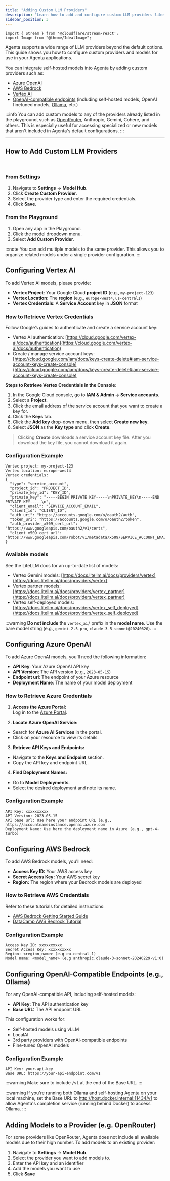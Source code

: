 ```yaml
---
title: "Adding Custom LLM Providers"
description: "Learn how to add and configure custom LLM providers like Azure OpenAI, AWS Bedrock, Ollama, and others to use your own models in Agenta's playground and applications."
sidebar_position: 3
---
```



```mdx-code-block
import { Stream } from '@cloudflare/stream-react';
import Image from "@theme/IdealImage";
```

Agenta supports a wide range of LLM providers beyond the default options. This guide shows you how to configure custom providers and models for use in your Agenta applications.

You can integrate self-hosted models into Agenta by adding custom providers such as:

- [Azure OpenAI](#configuring-azure-openai)
- [AWS Bedrock](#configuring-aws-bedrock)
- [Vertex AI](#configuring-vertex-ai)
- [OpenAI-compatible endpoints](#configuring-openai-compatible-endpoints-eg-ollama) (including self-hosted models, OpenAI finetuned models, [Ollama](#configuring-openai-compatible-endpoints-eg-ollama), etc.)


:::info
You can add custom models to any of the providers already listed in the playground, such as [OpenRouter](#adding-models-to-a-provider-eg-openrouter), Anthropic, Gemini, Cohere, and others. This is especially useful for accessing specialized or new models that aren't included in Agenta's default configurations.
:::

---

## How to Add Custom LLM Providers

<Stream controls src="acabccbcc814dc051a54bf2c97ff097c" height="400px" />
<br />

### From Settings

1. Navigate to **Settings** → **Model Hub**.  
2. Click **Create Custom Provider**.  
3. Select the provider type and enter the required credentials.  
4. Click **Save**.  


### From the Playground

1. Open any app in the Playground.  
2. Click the model dropdown menu.  
3. Select **Add Custom Provider**.  

:::note
You can add multiple models to the same provider. This allows you to organize related models under a single provider configuration.
:::

## Configuring Vertex AI

To add Vertex AI models, please provide:

- **Vertex Project**: Your Google Cloud **project ID** (e.g., `my-project-123`)
- **Vertex Location**: The **region** (e.g., `europe-west4`, `us-central1`)
- **Vertex Credentials**: A **Service Account** key in **JSON** format

### How to Retrieve Vertex Credentials

Follow Google’s guides to authenticate and create a service account key:

- Vertex AI authentication: [https://cloud.google.com/vertex-ai/docs/authentication](https://cloud.google.com/vertex-ai/docs/authentication)  
- Create / manage service account keys: [https://cloud.google.com/iam/docs/keys-create-delete#iam-service-account-keys-create-console](https://cloud.google.com/iam/docs/keys-create-delete#iam-service-account-keys-create-console)

**Steps to Retrieve Vertex Credentials in the Console**:

1. In the Google Cloud console, go to **IAM & Admin → Service accounts**.  
2. Select a **Project**.
3. Click the email address of the service account that you want to create a key for.
4. Click the **Keys** tab.
5. Click the **Add key** drop-down menu, then select **Create new key**.
6. Select **JSON** as the **Key type** and click **Create**.

> Clicking **Create** downloads a service account key file. After you download the key file, you cannot download it again.

### Configuration Example

```plaintext
Vertex project: my-project-123
Vertex location: europe-west4
Vertex credentials:
{
  "type": "service_account",
  "project_id": "PROJECT_ID",
  "private_key_id": "KEY_ID",
  "private_key": "-----BEGIN PRIVATE KEY-----\nPRIVATE_KEY\n-----END PRIVATE KEY-----\n",
  "client_email": "SERVICE_ACCOUNT_EMAIL",
  "client_id": "CLIENT_ID",
  "auth_uri": "https://accounts.google.com/o/oauth2/auth",
  "token_uri": "https://accounts.google.com/o/oauth2/token",
  "auth_provider_x509_cert_url": "https://www.googleapis.com/oauth2/v1/certs",
  "client_x509_cert_url": "https://www.googleapis.com/robot/v1/metadata/x509/SERVICE_ACCOUNT_EMAIL"
}
```

### Available models

See the LiteLLM docs for an up-to-date list of models:

- Vertex Gemini models: [https://docs.litellm.ai/docs/providers/vertex](https://docs.litellm.ai/docs/providers/vertex)  
- Vertex partner models: [https://docs.litellm.ai/docs/providers/vertex_partner](https://docs.litellm.ai/docs/providers/vertex_partner)  
- Vertex self-deployed models: [https://docs.litellm.ai/docs/providers/vertex_self_deployed](https://docs.litellm.ai/docs/providers/vertex_self_deployed)

:::warning
**Do not include** the `vertex_ai/` prefix in the **model name**. Use the bare model string (e.g., `gemini-2.5-pro`, `claude-3-5-sonnet@20240620`).
:::

## Configuring Azure OpenAI

To add Azure OpenAI models, you'll need the following information:

- **API Key**: Your Azure OpenAI API key  
- **API Version**: The API version (e.g., `2023-05-15`)  
- **Endpoint url**: The endpoint of your Azure resource  
- **Deployment Name**: The name of your model deployment  

### How to Retrieve Azure Credentials

1. **Access the Azure Portal:**  
  Log in to the [Azure Portal](https://portal.azure.com).  

2. **Locate Azure OpenAI Service:**  
  - Search for **Azure AI Services** in the portal.  
  - Click on your resource to view its details.  

3. **Retrieve API Keys and Endpoints:**  
  - Navigate to the **Keys and Endpoint** section.  
  - Copy the API key and endpoint URL.  

4. **Find Deployment Names:**  
  - Go to **Model Deployments**.  
  - Select the desired deployment and note its name.  

### Configuration Example

```plaintext
API Key: xxxxxxxxxx
API Version: 2023-05-15
API base url: Use here your endpoint URL (e.g., https://accountnameinstance.openai.azure.com
Deployment Name: Use here the deployment name in Azure (e.g., gpt-4-turbo)
```

## Configuring AWS Bedrock

To add AWS Bedrock models, you'll need:

- **Access Key ID:** Your AWS access key
- **Secret Access Key:** Your AWS secret key
- **Region:** The region where your Bedrock models are deployed

### How to Retrieve AWS Credentials

Refer to these tutorials for detailed instructions:
  - [AWS Bedrock Getting Started Guide](https://docs.aws.amazon.com/bedrock/latest/userguide/getting-started.html)
  - [DataCamp AWS Bedrock Tutorial](https://www.datacamp.com/tutorial/aws-bedrock)


### Configuration Example

```plaintext
Access Key ID: xxxxxxxxxx
Secret Access Key: xxxxxxxxxx
Region: <region_name> (e.g eu-central-1)
Model name: <model_name> (e.g anthropic.claude-3-sonnet-20240229-v1:0)
```


## Configuring OpenAI-Compatible Endpoints (e.g., Ollama)

For any OpenAI-compatible API, including self-hosted models:

- **API Key:** The API authentication key
- **Base URL:** The API endpoint URL

This configuration works for:
- Self-hosted models using vLLM
- LocalAI
- 3rd party providers with OpenAI-compatible endpoints
- Fine-tuned OpenAI models

### Configuration Example

```
API Key: your-api-key
Base URL: https://your-api-endpoint.com/v1
```

:::warning
Make sure to include `/v1` at the end of the Base URL.
:::

:::warning
If you're running both Ollama and self-hosting Agenta on your local machine, set the Base URL to http://host.docker.internal:11434/v1 to allow Agenta's completion service (running behind Docker) to access Ollama.
:::

## Adding Models to a Provider (e.g. OpenRouter)

For some providers like OpenRouter, Agenta does not include all available models due to their high number. To add models to an existing provider:

1. Navigate to **Settings** → **Model Hub**.  
2. Select the provider you want to add models to.
3. Enter the API key and an identifier
4. Add the models you want to use 
5. Click **Save**  
